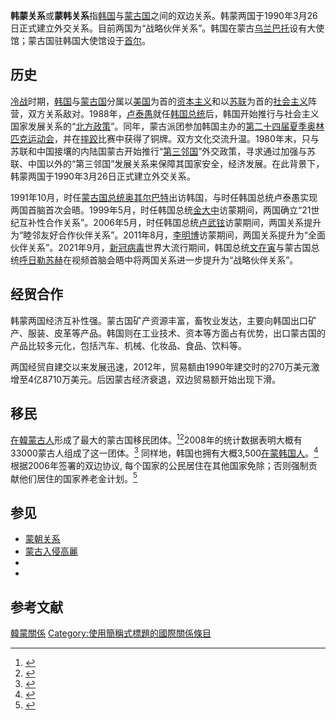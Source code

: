 {{Infobox bilateral relations|韓蒙|South Korea|Mongolia}}
'''韩蒙关系'''或'''蒙韩关系'''指[[大韩民国|韩国]]与[[蒙古国|蒙古国]]之间的双边关系。韩蒙两国于1990年3月26日正式建立外交关系。目前两国为“战略伙伴关系”。韩国在蒙古[[乌兰巴托|乌兰巴托]]设有大使馆；蒙古国驻韩国大使馆设于[[首尔|首尔]]。

==历史==
[[冷战|冷战]]时期，[[韩国|韩国]]与[[蒙古国|蒙古国]]分属以[[美国|美国]]为首的[[资本主义|资本主义]]和以[[苏联|苏联]]为首的[[社会主义|社会主义]]阵营，双方关系敌对。1988年，[[卢泰愚|卢泰愚]]就任[[韩国总统|韩国总统]]后，韩国开始推行与社会主义国家发展关系的“[[北方政策|北方政策]]”。同年，蒙古派团参加韩国主办的[[第二十四届夏季奥林匹克运动会|第二十四届夏季奥林匹克运动会]]，并在[[摔跤|摔跤]]比赛中获得了铜牌。双方文化交流升温。1980年末，只与苏联和中国接壤的内陆国蒙古开始推行“[[第三邻国|第三邻国]]”外交政策，寻求通过加强与苏联、中国以外的“第三邻国”发展关系来保障其国家安全，经济发展。在此背景下，韩蒙两国于1990年3月26日正式建立外交关系。{{r|苏文鹏}}

1991年10月，时任[[蒙古国总统|蒙古国总统]][[彭萨勒玛·奥其尔巴特|奥其尔巴特]]出访韩国，与时任韩国总统卢泰愚实现两国首脑首次会晤。1999年5月，时任韩国总统[[金大中|金大中]]访蒙期间，两国确立“21世纪互补性合作关系”。2006年5月，时任韩国总统[[卢武铉|卢武铉]]访蒙期间，两国关系提升为“睦邻友好合作伙伴关系”。2011年8月，[[李明博|李明博]]访蒙期间，两国关系提升为“全面伙伴关系”{{r|李旻|李永春}}。2021年9月，[[新冠病毒|新冠病毒]]世界大流行期间，韩国总统[[文在寅|文在寅]]与蒙古国总统[[乌赫那·呼日勒苏赫|呼日勒苏赫]]在视频首脑会晤中将两国关系进一步提升为“战略伙伴关系”{{r|cctv}}。

==经贸合作==
韩蒙两国经济互补性强。蒙古国矿产资源丰富，畜牧业发达，主要向韩国出口矿产、服装、皮革等产品。韩国则在工业技术、资本等方面占有优势，出口蒙古国的产品比较多元化，包括汽车、机械、化妆品、食品、饮料等。{{r|邢新宇|李永春}}

两国经贸自建交以来发展迅速，2012年，贸易额由1990年建交时的270万美元激增至4亿8710万美元。后因蒙古经济衰退，双边贸易额开始出现下滑。{{r|李永春}}

== 移民 ==
[[在韓蒙古人|在韓蒙古人]]形成了最大的蒙古国移民团体。<ref name="TaipeiTimes">{{Citation|url = http://www.taipeitimes.com/News/world/archives/2003/10/13/2003071505|periodical = Taipei Times|date = 2003-10-13|accessdate = 2007-08-17|title = Mongolians, Koreans share ancient bonds}}</ref><ref name="Seabreeze">{{Citation|url = http://english.chosun.com/w21data/html/news/200503/200503290013.html|date = 2005-03-29|accessdate = 2007-09-05|periodical = The Chosun Ilbo|title = Sea Breeze Helps Korea's Mongolians Speak with One Voice}}</ref>2008年的统计数据表明大概有33000蒙古人组成了这一团体。<ref name="KoreanDream">{{Citation|url = http://english.chosun.com/w21data/html/news/200804/200804240009.html|title = 'Korean Dream' fills Korean classrooms in Mongolia|periodical = The Chosun Ilbo|date = 2008-04-24|accessdate = 2009-02-06}}</ref> 同样地，韩国也拥有大概3,500[[在蒙韓國人|在蒙韩国人]]。<ref name="3500SouthKoreans">{{Citation|periodical = YTN News|url = http://www.ytn.co.kr/global_korean/global_view.php?key=200807050858441453&s_mcd=0930&s_hcd=19|date = 2008-07-05|accessdate = 2009-01-27|title = 유혈 사태, 평온 회복 중}}</ref> 根据2006年签署的双边协议, 每个国家的公民居住在其他国家免除；否则强制贡献他们居住的国家养老金计划。<ref>{{Citation|title = South Korean president in Mongolia|date = 2006-05-18|accessdate = 2009-01-27|periodical = The Mongol Messenger|url = http://www.mongolmessenger.mn/issue/060518.php}}</ref>

== 参见 ==
* [[蒙朝关系|蒙朝关系]]
* [[蒙古入侵高麗|蒙古入侵高麗]]
* {{Link-ko|蒙古驻韩大使馆|주한 몽골 대사관}}
* {{Link-ko|蒙古驻釜山领事馆|주부산 몽골 영사관}}

== 参考文献 ==
{{Reflist|refs=
<ref name="苏文鹏">{{cite journal |title= 冷战后韩蒙关系的发展及其影响   |author=苏文鹏 | coauthors = |journal=《青岛大学硕士论文》 |date=2013年 }}</ref>
<ref name="李永春">{{cite journal |title=韩国与蒙古国经济合作探析 |author=李永春 | coauthors = |journal=《东北亚学刊》 |date=2015年9月第5期 }}</ref>
<ref name="邢新宇">{{cite journal |title=探析韩蒙经济合作 |author=邢新宇 | coauthors = |journal= 《法制与社会》 |date=2009年16期 }}</ref>
<ref name="李旻">{{cite news |url=https://www.fx361.com/page/2019/0628/5328275.shtml |title=蒙古国与韩国：步步升级迈向“战略伙伴”？ |publisher=参考网 |author=李旻 李成日 |date=2019-06-28 |accessdate=2022-01-08 |archive-date=2022-01-08 |archive-url=https://web.archive.org/web/20220108135824/https://www.fx361.com/page/2019/0628/5328275.shtml |dead-url=no }}</ref>
<ref name="cctv">{{cite news |url=http://m.news.cctv.com/2021/09/10/ARTIejHrNqz2zDwssz7lZ4ld210910.shtml |title=蒙韩两国共同宣布将两国关系提升为战略伙伴关系 |publisher=央视网 |date=2021-09-10 |accessdate=2022-01-08 |archive-date=2022-01-08 |archive-url=https://web.archive.org/web/20220108135855/http://m.news.cctv.com/2021/09/10/ARTIejHrNqz2zDwssz7lZ4ld210910.shtml |dead-url=no }}</ref>
}}


{{韩国外交}}
{{蒙古國外交}}
[[Category:韓蒙關係|]]
[[Category:使用簡稱式標題的國際關係條目|Category:使用簡稱式標題的國際關係條目]]
